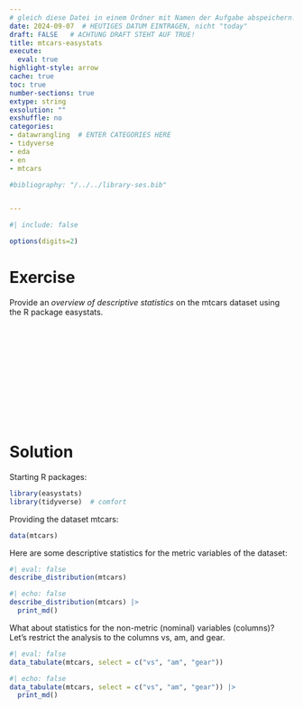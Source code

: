 ```yaml
---
# gleich diese Datei in einem Ordner mit Namen der Aufgabe abspeichern!
date: 2024-09-07  # HEUTIGES DATUM EINTRAGEN, nicht "today"
draft: FALSE   # ACHTUNG DRAFT STEHT AUF TRUE!
title: mtcars-easystats 
execute: 
  eval: true 
highlight-style: arrow 
cache: true
toc: true
number-sections: true
extype: string
exsolution: ""
exshuffle: no
categories:
- datawrangling  # ENTER CATEGORIES HERE
- tidyverse
- eda
- en
- mtcars

#bibliography: "/../../library-ses.bib"


---
```



```r
#| include: false

options(digits=2)
```



# Exercise




Provide an *overview of descriptive statistics* on the mtcars dataset using the R package easystats.





</br>
</br>
</br>
</br>
</br>
</br>
</br>
</br>
</br>
</br>

# Solution


Starting R packages:

```r
library(easystats) 
library(tidyverse)  # comfort
```


Providing the dataset mtcars:

```r
data(mtcars)
```



Here are some descriptive statistics for the metric variables of the dataset:

```r
#| eval: false
describe_distribution(mtcars) 
```





```r
#| echo: false
describe_distribution(mtcars) |> 
  print_md()
```



What about statistics for the non-metric (nominal) variables (columns)?
Let's restrict the analysis to the columns vs, am, and  gear.

```r
#| eval: false
data_tabulate(mtcars, select = c("vs", "am", "gear"))
```


```r
#| echo: false
data_tabulate(mtcars, select = c("vs", "am", "gear")) |> 
  print_md()
```

